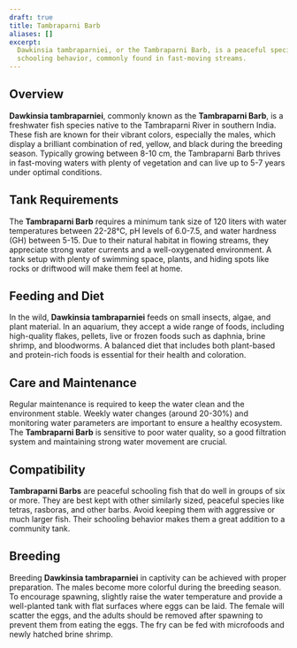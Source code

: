 ```yaml
---
draft: true
title: Tambraparni Barb
aliases: []
excerpt:
  Dawkinsia tambraparniei, or the Tambraparni Barb, is a peaceful species known for its striking appearance and
  schooling behavior, commonly found in fast-moving streams.
---
```


## Overview

**Dawkinsia tambraparniei**, commonly known as the **Tambraparni Barb**, is a freshwater fish species native to the
Tambraparni River in southern India. These fish are known for their vibrant colors, especially the males, which display
a brilliant combination of red, yellow, and black during the breeding season. Typically growing between 8-10 cm, the
Tambraparni Barb thrives in fast-moving waters with plenty of vegetation and can live up to 5-7 years under optimal
conditions.

## Tank Requirements

The **Tambraparni Barb** requires a minimum tank size of 120 liters with water temperatures between 22-28°C, pH levels
of 6.0-7.5, and water hardness (GH) between 5-15. Due to their natural habitat in flowing streams, they appreciate
strong water currents and a well-oxygenated environment. A tank setup with plenty of swimming space, plants, and hiding
spots like rocks or driftwood will make them feel at home.

## Feeding and Diet

In the wild, **Dawkinsia tambraparniei** feeds on small insects, algae, and plant material. In an aquarium, they accept
a wide range of foods, including high-quality flakes, pellets, live or frozen foods such as daphnia, brine shrimp, and
bloodworms. A balanced diet that includes both plant-based and protein-rich foods is essential for their health and
coloration.

## Care and Maintenance

Regular maintenance is required to keep the water clean and the environment stable. Weekly water changes (around 20-30%)
and monitoring water parameters are important to ensure a healthy ecosystem. The **Tambraparni Barb** is sensitive to
poor water quality, so a good filtration system and maintaining strong water movement are crucial.

## Compatibility

**Tambraparni Barbs** are peaceful schooling fish that do well in groups of six or more. They are best kept with other
similarly sized, peaceful species like tetras, rasboras, and other barbs. Avoid keeping them with aggressive or much
larger fish. Their schooling behavior makes them a great addition to a community tank.

## Breeding

Breeding **Dawkinsia tambraparniei** in captivity can be achieved with proper preparation. The males become more
colorful during the breeding season. To encourage spawning, slightly raise the water temperature and provide a
well-planted tank with flat surfaces where eggs can be laid. The female will scatter the eggs, and the adults should be
removed after spawning to prevent them from eating the eggs. The fry can be fed with microfoods and newly hatched brine
shrimp.
